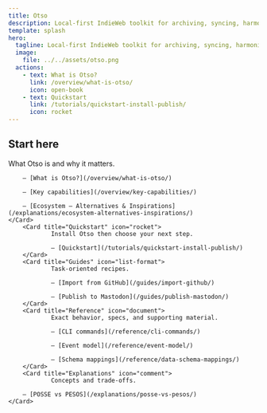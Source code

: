 ```yaml
---
title: Otso
description: Local-first IndieWeb toolkit for archiving, syncing, harmonizing, and publishing your internet trails and streams.
template: splash
hero:
  tagline: Local-first IndieWeb toolkit for archiving, syncing, harmonizing, and publishing your internet trails and streams.
  image:
    file: ../../assets/otso.png
  actions:
    - text: What is Otso?
      link: /overview/what-is-otso/
      icon: open-book
    - text: Quickstart
      link: /tutorials/quickstart-install-publish/
      icon: rocket
---
```



## Start here

<CardGrid stagger>
        <Card title="Overview" icon="information">
		What Otso is and why it matters.
		
		– [What is Otso?](/overview/what-is-otso/)
		
		– [Key capabilities](/overview/key-capabilities/)

		– [Ecosystem — Alternatives & Inspirations](/explanations/ecosystem-alternatives-inspirations/)
	</Card>
        <Card title="Quickstart" icon="rocket">
                Install Otso then choose your next step.

                – [Quickstart](/tutorials/quickstart-install-publish/)
        </Card>
        <Card title="Guides" icon="list-format">
                Task‑oriented recipes.

                – [Import from GitHub](/guides/import-github/)

                – [Publish to Mastodon](/guides/publish-mastodon/)
        </Card>
        <Card title="Reference" icon="document">
                Exact behavior, specs, and supporting material.

                – [CLI commands](/reference/cli-commands/)

                – [Event model](/reference/event-model/)

                – [Schema mappings](/reference/data-schema-mappings/)
        </Card>
        <Card title="Explanations" icon="comment">
                Concepts and trade‑offs.
		
		– [POSSE vs PESOS](/explanations/posse-vs-pesos/)
	</Card>
</CardGrid>
